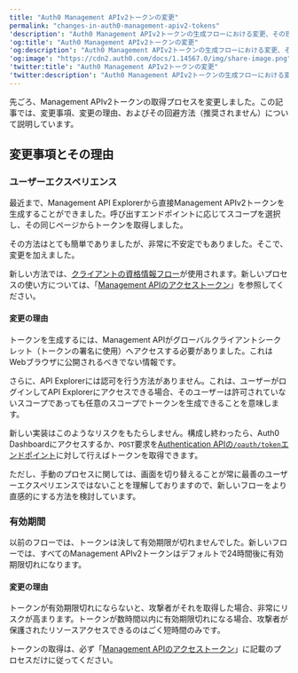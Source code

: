 ```yaml
---
title: "Auth0 Management APIv2トークンの変更"
permalink: "changes-in-auth0-management-apiv2-tokens"
'description': "Auth0 Management APIv2トークンの生成フローにおける変更、その理由について説明します。"
'og:title': "Auth0 Management APIv2トークンの変更"
'og:description': "Auth0 Management APIv2トークンの生成フローにおける変更、その理由について説明します。"
'og:image': "https://cdn2.auth0.com/docs/1.14567.0/img/share-image.png"
'twitter:title': "Auth0 Management APIv2トークンの変更"
'twitter:description': "Auth0 Management APIv2トークンの生成フローにおける変更、その理由について説明します。"
---
```


先ごろ、Management APIv2トークンの取得プロセスを変更しました。この記事では、変更事項、変更の理由、およびその回避方法（推奨されません）について説明しています。

## 変更事項とその理由

### ユーザーエクスペリエンス

最近まで、<Tooltip data-tooltip-id="react-containers-DefinitionTooltip-0" href="/docs/ja-jp/glossary?term=management-api" tip="Management API: 顧客が管理タスクを実行できるようにするための製品。" cta="用語集の表示">Management API</Tooltip> Explorerから直接Management APIv2トークンを生成することができました。呼び出すエンドポイントに応じてスコープを選択し、その同じページからトークンを取得しました。

その方法はとても簡単でありましたが、非常に不安定でもありました。そこで、変更を加えました。

新しい方法では、[クライアントの資格情報フロー](/docs/ja-jp/get-started/authentication-and-authorization-flow/client-credentials-flow)が使用されます。新しいプロセスの使い方については、「[Management APIのアクセストークン](/docs/ja-jp/secure/tokens/access-tokens/management-api-access-tokens)」を参照してください。

#### 変更の理由

トークンを生成するには、Management APIがグローバルクライアントシークレット（トークンの署名に使用）へアクセスする必要がありました。これはWebブラウザに公開されるべきでない情報です。

さらに、API Explorerには認可を行う方法がありません。これは、ユーザーがログインしてAPI Explorerにアクセスできる場合、そのユーザーは許可されていないスコープであっても任意のスコープでトークンを生成できることを意味します。

新しい実装はこのようなリスクをもたらしません。構成し終わったら、<Tooltip data-tooltip-id="react-containers-DefinitionTooltip-0" href="/docs/ja-jp/glossary?term=auth0-dashboard" tip="Auth0 Dashboard: サービスを構成するためのAuth0の主製品。" cta="用語集の表示">Auth0 Dashboard</Tooltip>にアクセスするか、`POST`要求を[Authentication APIの`/oauth/token`エンドポイント](/docs/ja-jp/api/authentication#client-credentials)に対して行えばトークンを取得できます。

ただし、手動のプロセスに関しては、画面を切り替えることが常に最善のユーザーエクスペリエンスではないことを理解しておりますので、新しいフローをより直感的にする方法を検討しています。

### 有効期間

以前のフローでは、トークンは決して有効期限が切れませんでした。新しいフローでは、すべてのManagement APIv2トークンはデフォルトで24時間後に有効期限切れになります。

#### 変更の理由

トークンが有効期限切れにならないと、攻撃者がそれを取得した場合、非常にリスクが高まります。トークンが数時間以内に有効期限切れになる場合、攻撃者が保護されたリソースアクセスできるのはごく短時間のみです。

トークンの取得は、必ず「[Management APIのアクセストークン](/docs/ja-jp/secure/tokens/access-tokens/management-api-access-tokens)」に記載のプロセスだけに従ってください。